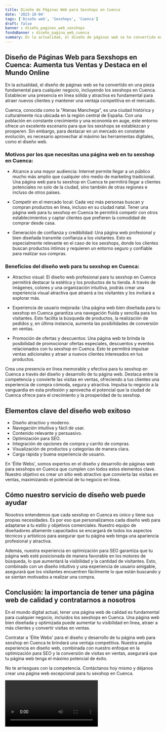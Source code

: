 ```yaml
---
title: Diseño de Páginas Web para Sexshops en Cuenca
date: '2023-10-04'
tags: ['Diseño web', 'Sexshops', 'Cuenca']
draft: false
banner : diseño_paginas_web_sexshops
fondoBanner : diseño_pagina_web_cuenca
summary: En la actualidad, el diseño de páginas web se ha convertido en una pieza fundamental para cualquier negocio, incluyendo los sexshops en Cuenca. Establecer una presencia en línea sólida y atractiva es fundamental para atraer nuevos clientes y mantener una ventaja competitiva en el mercado. 
---
```


## Diseño de Páginas Web para Sexshops en Cuenca: Aumenta tus Ventas y Destaca en el Mundo Online

En la actualidad, el diseño de páginas web se ha convertido en una pieza fundamental para cualquier negocio, incluyendo los sexshops en Cuenca. Establecer una presencia en línea sólida y atractiva es fundamental para atraer nuevos clientes y mantener una ventaja competitiva en el mercado. 

Cuenca, conocida como la "Atenas Manchega", es una ciudad histórica y culturalmente rica ubicada en la región central de España. Con una población en constante crecimiento y una economía en auge, este entorno ofrece un excelente escenario para que los sexshops se establezcan y prosperen. Sin embargo, para destacar en un mercado en constante evolución, es necesario aprovechar al máximo las herramientas digitales, como el diseño web.

### Motivos por los que necesitas una página web en tu sexshop en Cuenca:

- Alcance a una mayor audiencia: Internet permite llegar a un público mucho más amplio que cualquier otro medio de marketing tradicional. Una página web para tu sexshop en Cuenca te permitirá llegar a clientes potenciales no solo de la ciudad, sino también de otras regiones e incluso de otros países.

- Competir en el mercado local: Cada vez más personas buscan y compran productos en línea, incluso en su ciudad natal. Tener una página web para tu sexshop en Cuenca te permitirá competir con otros establecimientos y captar clientes que prefieren la comodidad de comprar desde casa.

- Generación de confianza y credibilidad: Una página web profesional y bien diseñada transmite confianza a los visitantes. Esto es especialmente relevante en el caso de los sexshops, donde los clientes buscan productos íntimos y requieren un entorno seguro y confiable para realizar sus compras.

### Beneficios del diseño web para tu sexshop en Cuenca:

- Atractivo visual: El diseño web profesional para tu sexshop en Cuenca permitirá destacar la estética y los productos de tu tienda. A través de imágenes, colores y una organización intuitiva, podrás crear una experiencia visual atractiva que atraerá a los visitantes y los invitará a explorar más.

- Experiencia de usuario mejorada: Una página web bien diseñada para tu sexshop en Cuenca garantiza una navegación fluida y sencilla para los visitantes. Esto facilita la búsqueda de productos, la realización de pedidos y, en última instancia, aumenta las posibilidades de conversión en ventas.

- Promoción de ofertas y descuentos: Una página web te brinda la posibilidad de promocionar ofertas especiales, descuentos y eventos relacionados con tu sexshop en Cuenca. Esto te permitirá impulsar ventas adicionales y atraer a nuevos clientes interesados en tus productos.

Crea una presencia en línea memorable y efectiva para tu sexshop en Cuenca a través del diseño y desarrollo de tu página web. Destaca entre la competencia y convierte las visitas en ventas, ofreciendo a tus clientes una experiencia de compra cómoda, segura y atractiva. Impulsa tu negocio a la vanguardia en esta profesión y aprovecha el potencial que la ciudad de Cuenca ofrece para el crecimiento y la prosperidad de tu sexshop.

<GifSeo />

<Cta />

## Elementos clave del diseño web exitoso

- Diseño atractivo y moderno.
- Navegación intuitiva y fácil de usar.
- Contenido relevante y persuasivo.
- Optimización para SEO.
- Integración de opciones de compra y carrito de compras.
- Visualización de productos y categorías de manera clara.
- Carga rápida y buena experiencia de usuario.

En 'Élite Webs', somos expertos en el diseño y desarrollo de páginas web para sexshops en Cuenca que cumplen con todos estos elementos clave. Nuestro objetivo es crear un sitio web atractivo que convierta las visitas en ventas, maximizando el potencial de tu negocio en línea.

## Cómo nuestro servicio de diseño web puede ayudar

Nosotros entendemos que cada sexshop en Cuenca es único y tiene sus propias necesidades. Es por eso que personalizamos cada diseño web para adaptarse a tu estilo y objetivos comerciales. Nuestro equipo de diseñadores altamente capacitados se encargará de todos los aspectos técnicos y artísticos para asegurar que tu página web tenga una apariencia profesional y atractiva.

Además, nuestra experiencia en optimización para SEO garantiza que tu página web esté posicionada de manera favorable en los motores de búsqueda, lo que aumentará la visibilidad y la cantidad de visitantes. Esto, combinado con un diseño intuitivo y una experiencia de usuario amigable, asegurará que los visitantes encuentren fácilmente lo que están buscando y se sientan motivados a realizar una compra.

## Conclusión: la importancia de tener una página web de calidad y contratarnos a nosotros

En el mundo digital actual, tener una página web de calidad es fundamental para cualquier negocio, incluidos los sexshops en Cuenca. Una página web bien diseñada y optimizada puede aumentar tu visibilidad en línea, atraer a más clientes y convertir visitas en ventas.

Contratar a 'Élite Webs' para el diseño y desarrollo de tu página web para sexshop en Cuenca te brindará una ventaja competitiva. Nuestra amplia experiencia en diseño web, combinada con nuestro enfoque en la optimización para SEO y la conversión de visitas en ventas, asegurará que tu página web tenga el máximo potencial de éxito.

No te arriesgues con la competencia. Contáctanos hoy mismo y déjanos crear una página web excepcional para tu sexshop en Cuenca.

<Video />

<CtaBot job='Sexshops' city='Cuenca'/>

<Gmaps query='Cuenca+españa+maps' />